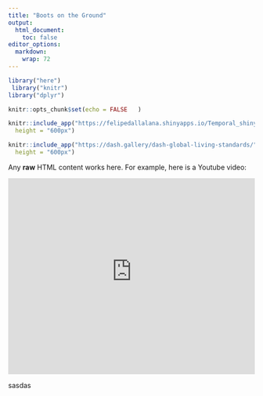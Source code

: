 ```yaml
---
title: "Boots on the Ground"
output:
  html_document:
    toc: false
editor_options: 
  markdown: 
    wrap: 72
---
```

```r
 
library("here")
 library("knitr")
library("dplyr")
```

```r
knitr::opts_chunk$set(echo = FALSE   )
```

```r
knitr::include_app("https://felipedallalana.shinyapps.io/Temporal_shiny/",
  height = "600px")
```

 
```r
knitr::include_app("https://dash.gallery/dash-global-living-standards/",
  height = "600px")
```

```{=html}
<p>Any <strong>raw</strong> HTML content works here.
For example, here is a Youtube video:</p>

<iframe width="100%" height="400"
  src="https://felipedallalana.shinyapps.io/Temporal_shiny/"
  frameborder="0" allow="autoplay; encrypted-media"
  allowfullscreen></iframe>
```
sasdas
```{=html}
<iframe width="100%" height="100%"
  src="https://felipedallalana.shinyapps.io/Temporal_shiny/"
  frameborder="0" allow="autoplay></iframe>
```

